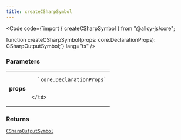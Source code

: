 ```yaml
---
title: createCSharpSymbol
---
```







<Code code={`import { createCSharpSymbol } from "@alloy-js/core";

function createCSharpSymbol(props: core.DeclarationProps): CSharpOutputSymbol;`} lang="ts" />

### Parameters

<table>
  <tr>
    <td style="text-align: right;font-weight: bold;">props</td>
    <td>
    
      `core.DeclarationProps`
      
      
    </td>
  </tr>
</table>



### Returns

<code><a href="/reference/csharp/types/csharpoutputsymbol/">CSharpOutputSymbol</a></code>









